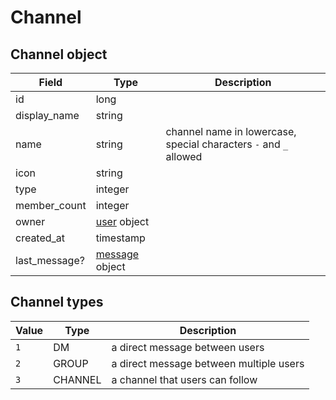 # Channel

## Channel object

| Field         | Type                      | Description                                                       |
|---------------|---------------------------|-------------------------------------------------------------------|
| id            | long                      |                                                                   |
| display_name  | string                    |                                                                   |
| name          | string                    | channel name in lowercase, special characters `-` and `_` allowed |
| icon          | string                    |                                                                   |
| type          | integer                   |                                                                   |
| member_count  | integer                   |                                                                   |
| owner         | [user](user) object       |                                                                   |
| created_at    | timestamp                 |                                                                   |
| last_message? | [message](message) object |                                                                   |

## Channel types

| Value | Type    | Description                             |
|-------|---------|-----------------------------------------|
| `1`   | DM      | a direct message between users          |
| `2`   | GROUP   | a direct message between multiple users |
| `3`   | CHANNEL | a channel that users can follow         |

